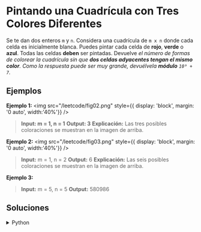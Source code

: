 # Pintando una Cuadrícula con Tres Colores Diferentes

Se te dan dos enteros `m` y `n`. Considera una cuadrícula de `m x n` donde cada celda es inicialmente blanca. Puedes pintar cada celda de **rojo**, **verde** o **azul**. Todas las celdas **deben** ser pintadas.
Devuelve *el número de formas de colorear la cuadrícula sin que **dos celdas adyacentes tengan el mismo color**. Como la respuesta puede ser muy grande, devuélvela **módulo** `10⁹ + 7`.*

## Ejemplos

**Ejemplo 1:**
<img
	src="/leetcode/fig02.png"
	style={{ display: 'block', margin: '0 auto', width:'40%'}}
/>
<br/>
> **Input: m = 1, n = 1**
> **Output: 3**
> **Explicación:** Las tres posibles coloraciones se muestran en la imagen de arriba.

**Ejemplo 2:**
<img
	src="/leetcode/fig03.png"
	style={{ display: 'block', margin: '0 auto', width:'40%'}}
/>
<br/>
> **Input:** m = 1, n = 2
> **Output:** 6
> **Explicación:** Las seis posibles coloraciones se muestran en la imagen de arriba.

**Ejemplo 3:**
> **Input:** m = 5, n = 5
> **Output:** 580986

## Soluciones

<details>
    <summary>Python</summary>
```python
class Solution:
    def colorTheGrid(self, m: int, n: int) -> int:
        MOD = 10**9 + 7
        
        # Inicializar la memorización
        state_mem = [[-1] * (1 << (2*m)) for _ in range(n+1)]
        
        def count_ways(m, n, r, c, curr_state, prev_state):
            # Caso base: completamos todas las columnas
            if c == n:
                return 1  # Combinación válida
            
            # Caso base: completamos una columna
            if r == m:
                return count_ways(m, n, 0, c+1, 0, curr_state)
            
            # Memorización (solo cuando r==0 - inicio de una nueva columna)
            if r == 0 and state_mem[c][prev_state] != -1:
                return state_mem[c][prev_state]
            
            # Color de la celda superior
            up_color = 0
            if r > 0:
                up_color = curr_state & 3
            
            # Color de la celda izquierda
            left_color = (prev_state >> ((m-r-1)*2)) & 3
            
            # Probar todos los colores
            ways_to_color = 0
            for color in range(1, 4):  # Colores: 1, 2, 3
                if color != up_color and color != left_color:
                    # CLAVE: Usar (curr_state<<2) + color en lugar de curr_state | (color << (r*2))
                    ways_to_color = (ways_to_color + count_ways(m, n, r+1, c, (curr_state<<2) + color, prev_state)) % MOD
            
            # Guardar resultado solo al inicio de una columna
            if r == 0:
                state_mem[c][prev_state] = ways_to_color
            
            return ways_to_color
        
        return count_ways(m, n, 0, 0, 0, 0)
```

- **Bitmasking:** para encontrar todas las combinaciones posibles
- **DP States:** Estados de Programación Dinámica. Configuraciones únicas que defienen un subproblema en un algoritmo de programación dinámica.

En este caso **DP States** nos permite guardar situaciones parciales, como "fotografías", permitiendo que el algoritmo sea eficiente:

1. **Posición actual `(r,c)`:** fila y columna donde estamos decidiendo el color
2. **Estado de la columna actual:** representación de los colores ya asignados en la columna actual
3. **Estado de la columna previa:** configuración completa de colores en la columna anterior 

Para **Bitmasking**

1. Cada color ocupa 2 bits (necesitamos representar 3 colores + vacío)
2. Una columna completa se codifica en un solo entero
3. Ej: para `m = 3` necesitamos 6 bits para representar una columna completa

</details>